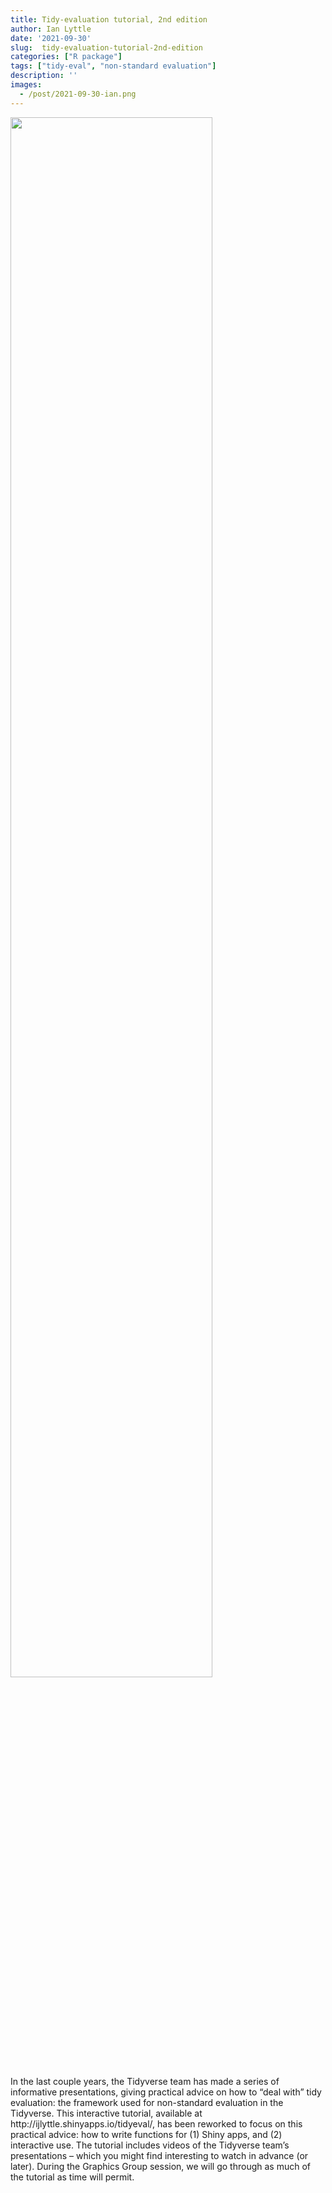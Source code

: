 ```yaml
---
title: Tidy-evaluation tutorial, 2nd edition
author: Ian Lyttle
date: '2021-09-30'
slug:  tidy-evaluation-tutorial-2nd-edition
categories: ["R package"]
tags: ["tidy-eval", "non-standard evaluation"]
description: ''
images:
  - /post/2021-09-30-ian.png
---
```


![](/post/2021-09-30-ian.png){width=80%}

In the last couple years, the Tidyverse team has made a series of informative presentations, giving practical advice on how to “deal with” tidy evaluation: the framework used for non-standard evaluation in the Tidyverse. This interactive tutorial, available at http://ijlyttle.shinyapps.io/tidyeval/, has been reworked to focus on this practical advice: how to write functions for (1) Shiny apps, and (2) interactive use. The tutorial includes videos of the Tidyverse team’s presentations – which you might find interesting to watch in advance (or later). During the Graphics Group session, we will go through as much of the tutorial as time will permit.


